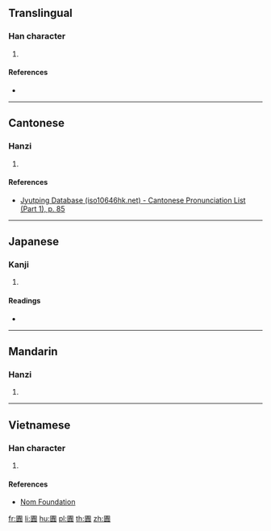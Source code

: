 {{character info/new}}
==Translingual==

===Han character===
{{Han char|rn=31|rad=囗|as=12|sn=15|four=60806|canj=WLMC|ids=⿴囗貴}}

# {{defn|Han|sort=囗12}}

====References====
* {{Han ref|kx=0221.080|dkj=04842|dj=0453.050|hdz=10726.100|uh=571A|ud=22298|bh=E549|bd=58697}}

----

==Cantonese==

===Hanzi===
{{yue-hanzi|jyut=[[kui2]], [[kwui2]]|y=kui2, kwui2}}

# {{defn|lang=yue|sort=囗12}}

====References====
* [http://www.iso10646hk.net/jp/document/download.jsp Jyutping Database (iso10646hk.net) - Cantonese Pronunciation List (Part 1), p. 85]

----

==Japanese==

===Kanji===
{{ja-kanji|grade=|rs=囗12}}

# {{defn|lang=ja|sort=囗12}}

====Readings====
* {{ja-readings|on=[[かい]] (kai), [[え]] (e), [[がい]] (gai)|kun=[[もん]] (mon)}}

----

==Mandarin==

===Hanzi===
{{cmn-hanzi|pin=[[huì]] ([[hui4]])|wg=hui<sup>4</sup>}}

# {{defn|lang=cmn|sort=囗12}}

----

==Vietnamese==

===Han character===
{{vi-hantu|[[cũi]]|rs=囗12}}

# {{defn|lang=vi|sort=囗12}}

====References====
* [http://nomfoundation.org/common/nom_details.php?codepoint=571a Nom Foundation]

[[fr:圚]]
[[li:圚]]
[[hu:圚]]
[[pl:圚]]
[[th:圚]]
[[zh:圚]]